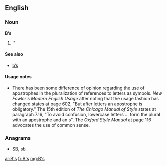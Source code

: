 {{also|.bs|b's|bs|Bs|BS|␈}}
==English==

===Noun===
'''B’s'''

# ''{{plural of|B}}

====See also====
* [[b's|b’s]]

====Usage notes====
* There has been some difference of opinion regarding the use of apostrophes in the pluralization of references to letters as symbols.  ''New Fowler's Modern English Usage'' after noting that the usage fashion has changed states at page 602, "But after letters an apostrophe is obligatory."    The 15th edition of ''The Chicago Manual of Style'' states at paragraph 7.16, "To avoid confusion, lowercase letters ... form the plural with an apostrophe and an s".  The ''Oxford Style Manual'' at page 116 advocates the use of common sense.

===Anagrams===
* [[SB#English|SB]], [[sb#English|sb]]

[[ar:B's]]
[[fr:B's]]
[[mg:B's]]
